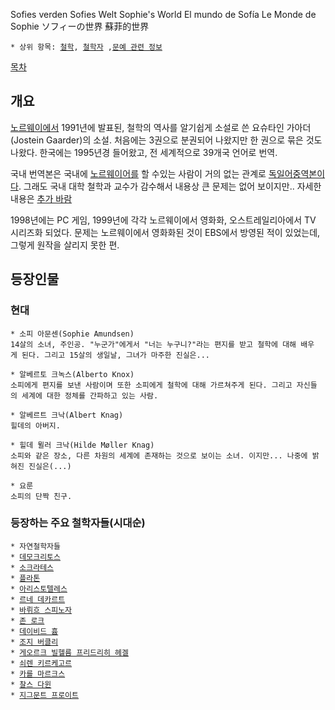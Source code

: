Sofies verden
Sofies Welt
Sophie's World
El mundo de Sofía
Le Monde de Sophie
ソフィーの世界
蘇菲的世界

 * 상위 항목: [[철학]], [[철학자]] ,[[문예 관련 정보]]
[[목차]]
== 개요 ==
[[노르웨이]]에서 1991년에 발표된, 철학의 역사를 알기쉽게 소설로 쓴 요슈타인 가아더(Jostein Gaarder)의 소설.
처음에는 3권으로 분권되어 나왔지만 한 권으로 묶은 것도 나왔다. 한국에는 1995년경 들어왔고, 전 세계적으로 39개국 언어로 번역.

국내 번역본은 국내에 [[노르웨이어]]를 할 수있는 사람이 거의 없는 관계로 [[독일어]]중역본이다. 그래도 국내 대학 철학과 교수가 감수해서 내용상 큰 문제는 없어 보이지만.. 자세한 내용은 [[추가 바람]]

1998년에는 PC 게임, 1999년에 각각 노르웨이에서 영화화, 오스트레일리아에서 TV 시리즈화 되었다.
문제는 노르웨이에서 영화화된 것이 EBS에서 방영된 적이 있었는데, 그렇게 원작을 살리지 못한 편.

== 등장인물 ==
=== 현대 ===
 * 소피 아문센(Sophie Amundsen)
 14살의 소녀, 주인공. "누군가"에게서 "너는 누구니?"라는 편지를 받고 철학에 대해 배우게 된다. 그리고 15살의 생일날, 그녀가 마주한 진실은...

 * 알베르토 크녹스(Alberto Knox)
 소피에게 편지를 보낸 사람이며 또한 소피에게 철학에 대해 가르쳐주게 된다. 그리고 자신들의 세계에 대한 정체를 간파하고 있는 사람.

 * 알베르트 크낙(Albert Knag)
 힐데의 아버지. 

 * 힐데 뮐러 크낙(Hilde Møller Knag)
 소피와 같은 장소, 다른 차원의 세계에 존재하는 것으로 보이는 소녀. 이지만... 나중에 밝혀진 진실은(...)

 * 요룬
 소피의 단짝 친구. 

=== 등장하는 주요 철학자들(시대순) ===
 * 자연철학자들
 * [[데모크리토스]] 
 * [[소크라테스]] 
 * [[플라톤]]
 * [[아리스토텔레스]] 
 * [[르네 데카르트]]
 * [[바뤼흐 스피노자]]
 * [[존 로크]]
 * [[데이비드 흄]]
 * [[조지 버클리]] 
 * [[게오르크 빌헬름 프리드리히 헤겔]] 
 * [[쇠렌 키르케고르]] 
 * [[카를 마르크스]] 
 * [[찰스 다윈]] 
 * [[지그문트 프로이트]]
 
